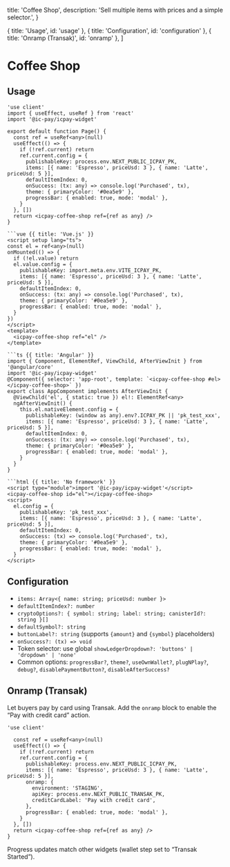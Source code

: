   title: 'Coffee Shop',
  description: 'Sell multiple items with prices and a simple selector.',
}

  { title: 'Usage', id: 'usage' },
  { title: 'Configuration', id: 'configuration' },
  { title: 'Onramp (Transak)', id: 'onramp' },
]

# Coffee Shop

## Usage

<CodeGroup title="Coffee Shop">

```tsx {{ title: 'Next.js' }}
'use client'
import { useEffect, useRef } from 'react'
import '@ic-pay/icpay-widget'

export default function Page() {
  const ref = useRef<any>(null)
  useEffect(() => {
    if (!ref.current) return
    ref.current.config = {
      publishableKey: process.env.NEXT_PUBLIC_ICPAY_PK,
      items: [{ name: 'Espresso', priceUsd: 3 }, { name: 'Latte', priceUsd: 5 }],
      defaultItemIndex: 0,
      onSuccess: (tx: any) => console.log('Purchased', tx),
      theme: { primaryColor: '#0ea5e9' },
      progressBar: { enabled: true, mode: 'modal' },
    }
  }, [])
  return <icpay-coffee-shop ref={ref as any} />
}

```vue {{ title: 'Vue.js' }}
<script setup lang="ts">
const el = ref<any>(null)
onMounted(() => {
  if (!el.value) return
  el.value.config = {
    publishableKey: import.meta.env.VITE_ICPAY_PK,
    items: [{ name: 'Espresso', priceUsd: 3 }, { name: 'Latte', priceUsd: 5 }],
    defaultItemIndex: 0,
    onSuccess: (tx: any) => console.log('Purchased', tx),
    theme: { primaryColor: '#0ea5e9' },
    progressBar: { enabled: true, mode: 'modal' },
  }
})
</script>
<template>
  <icpay-coffee-shop ref="el" />
</template>

```ts {{ title: 'Angular' }}
import { Component, ElementRef, ViewChild, AfterViewInit } from '@angular/core'
import '@ic-pay/icpay-widget'
@Component({ selector: 'app-root', template: `<icpay-coffee-shop #el></icpay-coffee-shop>` })
export class AppComponent implements AfterViewInit {
  @ViewChild('el', { static: true }) el!: ElementRef<any>
  ngAfterViewInit() {
    this.el.nativeElement.config = {
      publishableKey: (window as any).env?.ICPAY_PK || 'pk_test_xxx',
      items: [{ name: 'Espresso', priceUsd: 3 }, { name: 'Latte', priceUsd: 5 }],
      defaultItemIndex: 0,
      onSuccess: (tx: any) => console.log('Purchased', tx),
      theme: { primaryColor: '#0ea5e9' },
      progressBar: { enabled: true, mode: 'modal' },
    }
  }
}

```html {{ title: 'No framework' }}
<script type="module">import '@ic-pay/icpay-widget'</script>
<icpay-coffee-shop id="el"></icpay-coffee-shop>
<script>
  el.config = {
    publishableKey: 'pk_test_xxx',
    items: [{ name: 'Espresso', priceUsd: 3 }, { name: 'Latte', priceUsd: 5 }],
    defaultItemIndex: 0,
    onSuccess: (tx) => console.log('Purchased', tx),
    theme: { primaryColor: '#0ea5e9' },
    progressBar: { enabled: true, mode: 'modal' },
  }
</script>

```

</CodeGroup>

## Configuration

- `items: Array<{ name: string; priceUsd: number }>`
- `defaultItemIndex?: number`
- `cryptoOptions?: { symbol: string; label: string; canisterId?: string }[]`
- `defaultSymbol?: string`
- `buttonLabel?: string` (supports `{amount}` and `{symbol}` placeholders)
- `onSuccess?: (tx) => void`
- Token selector: use global `showLedgerDropdown?: 'buttons' | 'dropdown' | 'none'`
- Common options: `progressBar?`, `theme?`, `useOwnWallet?`, `plugNPlay?`, `debug?`, `disablePaymentButton?`, `disableAfterSuccess?`

## Onramp (Transak)

Let buyers pay by card using Transak. Add the `onramp` block to enable the “Pay with credit card” action.

```tsx
'use client'

  const ref = useRef<any>(null)
  useEffect(() => {
    if (!ref.current) return
    ref.current.config = {
      publishableKey: process.env.NEXT_PUBLIC_ICPAY_PK,
      items: [{ name: 'Espresso', priceUsd: 3 }, { name: 'Latte', priceUsd: 5 }],
      onramp: {
        environment: 'STAGING',
        apiKey: process.env.NEXT_PUBLIC_TRANSAK_PK,
        creditCardLabel: 'Pay with credit card',
      },
      progressBar: { enabled: true, mode: 'modal' },
    }
  }, [])
  return <icpay-coffee-shop ref={ref as any} />
}
```

Progress updates match other widgets (wallet step set to “Transak Started”).